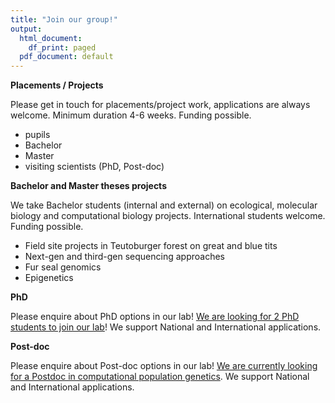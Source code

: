 ```yaml
---
title: "Join our group!"
output:
  html_document:
    df_print: paged
  pdf_document: default
---
```


\large

**Placements / Projects**

Please get in touch for placements/project work, applications are always welcome. Minimum duration 4-6 weeks. Funding possible.

- pupils
- Bachelor
- Master
- visiting scientists (PhD, Post-doc)

**Bachelor and Master theses projects**

We take Bachelor students (internal and external) on ecological, molecular biology and computational biology projects. International students welcome. Funding possible.

- Field site projects in Teutoburger forest on great and blue tits
- Next-gen and third-gen sequencing approaches
- Fur seal genomics
- Epigenetics

**PhD**

Please enquire about PhD options in our lab! [We are looking for 2 PhD students to join our lab](files/PHD-AD1.pdf)! We support National and International applications.


**Post-doc**

Please enquire about Post-doc options in our lab! [We are currently looking for a Postdoc in computational population genetics](files/Postdoc-AD1.pdf). We support National and International applications.